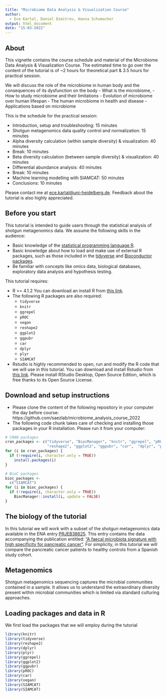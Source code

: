 ```yaml
---
title: "Microbiome Data Analysis & Visualization Course"
author: 
  - Ece Kartal, Daniel Dimitrov, Hanna Schumacher
output: html_document 
date: "15-03-2022"
---
```


## About
This vignette contains the course schedule and material of the Microbiome Data Analysis & Visualization Course. 
The estimated time to go over the content of the tutorial is of ~2 hours for theoretical part & 3.5 hours for practical session. 

We will discuss the role of the microbiome in human body and the consequences of its dysfunction on the body
- What is the microbiome,
- How to study microbiome and their limitations 
- Evolution of microbiome over human lifespan
- The human microbiome in health and disease 
- Applications based on microbiome


This is the schedule for the practical session:

- Introduction, setup and troubleshooting: 15 minutes
- Shotgun metagenomics data quality control and normalization: 15 minutes
- Alpha diversity calculation (within sample diversity) & visualization: 40 minutes
- Break: 10 minutes
- Beta diversity calculation (between sample diversity) & visualization: 40 minutes
- Differential abundance analysis: 40 minutes
- Break: 10 minutes
- Machine learning modelling with SIAMCAT: 50 minutes
- Conclusions: 10 minutes

Please contact me at [ece.kartal@uni-heidelberg.de](mailto:ece.kartal@uni-heidelberg.de). 
Feedback about the tutorial is also highly appreciated.

## Before you start

This tutorial is intended to guide users through the statistical analysis of shotgun metagenomics data. 
We assume the following skills in the audience:

- Basic knowledge of the [statistical programming language R](https://www.r-project.org/about.html).
- Basic knowledge about how to load and make use of external R packages, such as those included in the [tidyverse](https://www.tidyverse.org/) and [Bioconductor packages](http://bioconductor.org/).
- Be familiar with concepts like omics data, biological databases, exploratory data analysis and hypothesis testing.

This tutorial requires:

- R >= 4.1.2 You can download an install R from [this link](https://cran.r-project.org/).
- The following R packages are also required:
  - `tidyverse`
  - `knitr`
  - `ggrepel`
  - `pROC`
  - `vegan`
  - `reshape2`
  - `ggplot2`
  - `ggpubr`
  - `car`
  - `dplyr`
  - `plyr`
  - `SIAMCAT`
  
- Rstudio is highly recommended to open, run and modify the R code that we will use in this tutorial. You can download and install Rstudio from [this link](https://www.rstudio.com/products/rstudio/download/). Please install RStudio Desktop, Open Source Edition, which is free thanks to its Open Source License.  

## Download and setup instructions

- Please clone the content of the following repository in your computer the day before course: https://github.com/saezlab/microbiome_analysis_course_2022 
- The following code chunk takes care of checking and installing those packages in your R installation. Please run it from your computer: 

```r
# CRAN packages
cran_packages <- c("tidyverse", "BiocManager", "knitr", "ggrepel", "pROC", "vegan",
                   "reshape2", "ggplot2", "ggpubr", "car",  "dplyr", "plyr")
for (i in cran_packages) {
  if (!require(i, character.only = TRUE))
    install.packages(i)
}

# BioC packages
bioc_packages <-
  c("SIAMCAT")
for (i in bioc_packages) {
  if (!require(i, character.only = TRUE))
    BiocManager::install(i, update = FALSE)
} 
```

## The biology of the tutorial

In this tutorial we will work with a subset of the shotgun metagenomics data available in the ENA entry [PRJEB38625](https://www.ebi.ac.uk/ena/browser/view/PRJEB47605?show=reads). This entry contains the data accompanying the publication entitled: ["A faecal microbiota signature with high specificity for pancreatic cancer"](https://gut.bmj.com/content/early/2022/01/26/gutjnl-2021-324755). For simplicity, in this tutorial we will compare the pancreatic cancer patients to healthy controls from a Spanish study cohort.

## Metagenomics

Shotgun metagenomics sequencing captures the microbial communities contained in a sample. It allows us to understand the extraordinary diversity present within microbial communities which is limited via standard culturing approaches. 

## Loading packages and data in R

We first load the packages that we will employ during the tutorial

```r
library(knitr)
library(tidyverse)
library(reshape2)
library(dplyr)
library(plyr)
library(ggrepel)
library(ggplot2)
library(ggpubr)
library(pROC)
library(car)
library(vegan)
library(SIAMCAT)
library(SIAMCAT)
```